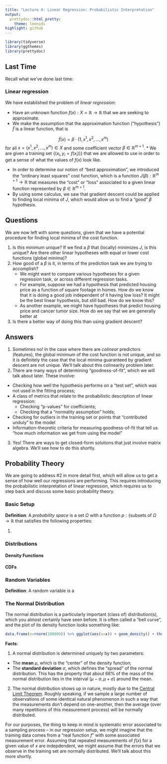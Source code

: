 ```yaml
---
title: "Lecture 4: Linear Regression: Probabilistic Interpretation"
output:
  prettydoc::html_pretty:
    theme: leonids
highlight: github
---
```

  
```r
library(tidyverse)
library(ggthemes)
library(prettydoc)
```

## Last Time

Recall what we've done last time: 

### Linear regression

We have established the problem of *linear regression*:

* Have an unknown function $f(x): X = \mathbb{R} \rightarrow \mathbb{R}$ that we are seeking to approximate. 
* We make the assumption that the approximation function ("hypothesis")  $\tilde{f}$ is a linear function, that is 

$$\tilde{f}(x) = \beta \cdot (1, x^1, x^2, \dots, x^m)$$
for all $x = (x^1, x^2, \dots, x^m) \in X$ and some coefficient vector $\beta \in \mathbb{R}^{m+1}$. 
* We are given a training set $\{(x_i, y_i = f(x_i))\}$ that we are allowed to use in order to get a sense of what the values of $f(x)$ look like. 

* In order to determine our notion of "best approximation", we introduced the "ordinary least squares" cost function, which is a function $J(\beta): \mathbb{R}^{m+1} \rightarrow \mathbb{R}$ that measures the "cost" or "loss" associated to a given linear function represented by $\beta \in \mathbb{R}^{m+1}$. 
* By using some calculus, we saw that gradient descent could be applied to finding local minima of $J$, which would allow us to find a "good" $\beta$ hypothesis. 

## Questions

We are now left with some questions, given that we have a potential procedure for finding local minima of the cost function.

1. Is this minimum unique? If we find a $\beta$ that (locally) minimizes $J$, is this unique? Are there other linear hypotheses with equal or lower cost functions (global minima)?
2. How good of a $\beta$ is it, in terms of the prediction task we are trying to accomplish?
   * We might want to compare various hypotheses for a given regression task, or across different regression tasks. 
   * For example, suppose we had a hypothesis that predicted housing price as a function of square footage in homes. How do we know that it is doing a good job independent of it having low loss? It might be the best linear hypothesis, but still bad. How do we know this? 
   * As another example, we might have hypotheses that predict housing price and cancer tumor size. How do we say that we are generally better at 
3. Is there a better way of doing this than using gradient descent? 


## Answers

1. Sometimes no! In the case where there are *colinear* predictors (features), the global minimum of the cost function is not unique, and so it is definitely the case that the local minima guaranteed by gradient descent are not unique. We'll talk about this colinearity problem later. 
2. There are many ways of determining "goodness-of-fit", which we will talk about later. These involve: 
  * Checking how well the hypothesis performs on a "test set", which was not used in the fitting process;
  * A class of metrics that relate to the probabilistic description of linear regression:
      * Checking "p-values" for coefficients;
      * Checking that a "normality assumption" holds;
  * Checking for outliers in the training set or points that "contributed unduly" to the model
  * Information-theoretic criteria for measuring goodness-of-fit that tell us "how much information we get from using the model"
3. Yes! There are ways to get closed-form solutions that just involve matrix algebra. We'll see how to do this shortly. 

## Probability Theory

We are going to address #2 in more detail first, which will allow us to get a sense of how well our regressions are performing. This requires introducing the probabilistic interpretation of linear regression, which requires us to step back and discuss some basic probability theory. 

### Basic Setup

**Definition**: A *probability space* is a set $\Omega$ with a function $p: \{ \text{subsets of } \Omega \rightarrow \mathbb{R}$ that satisfies the following properties:

1. 

### Distributions

#### Density Functions

#### CDFs


### Random Variables

**Definition**: A random variable is a 

### The Normal Distribution

The normal distribution is a particularly important (class of) distribution(s), which you almost certainly have seen before. It is often called a "bell curve", and the plot of its density function looks something like:

```r
data.frame(x=rnorm(100000)) %>% ggplot(aes(x=x)) + geom_density() + theme_tufte(ticks = FALSE) + geom_vline(xintercept = 0, color="blue") +  geom_vline(xintercept = 1, color="red") + geom_vline(xintercept =-1, color="red") + xlab("") + ylab("") + ggtitle("The Normal Distribution") + annotate(geom ="label", label="+1 sd", x=1, -.05) + annotate(geom ="label", label="-1 sd", x=-1, -.05) + annotate(geom="label", label="mean", x=0,y=-.05)
```

**Facts**:

1. A normal distribution is determined uniquely by two parameters:

* The **mean** $\mu$, which is the "center" of the density function;
* The **standard deviation** $\sigma$, which defines the "spread" of the normal distribution. This has the property that about 68% of the mass of the normal distribution lies in the interval $(\mu - \sigma, \mu + \sigma)$ around the mean. 

2. The normal distribution shows up in nature, mostly due to the [Central Limit Theorem](https://en.wikipedia.org/wiki/Central_limit_theorem). Roughly speaking, if we sample a large number of observations of some identical natural phenomenon in such a way that the measurements don't depend on one-another, then the average (over many repetitions of this measurement process) will be normally distributed. 

For our purposes, the thing to keep in mind is systematic error associated to a sampling process -- in our regression setup, we might imagine that the training data comes from a "real function $f$" with some associated measurement error. Assuming that repeated measurements of $f(x)$ for a given value of $x$ are indepdendent, we might assume that the errors that we observe in the training set are normally distributed. We'll talk about this more shortly. 